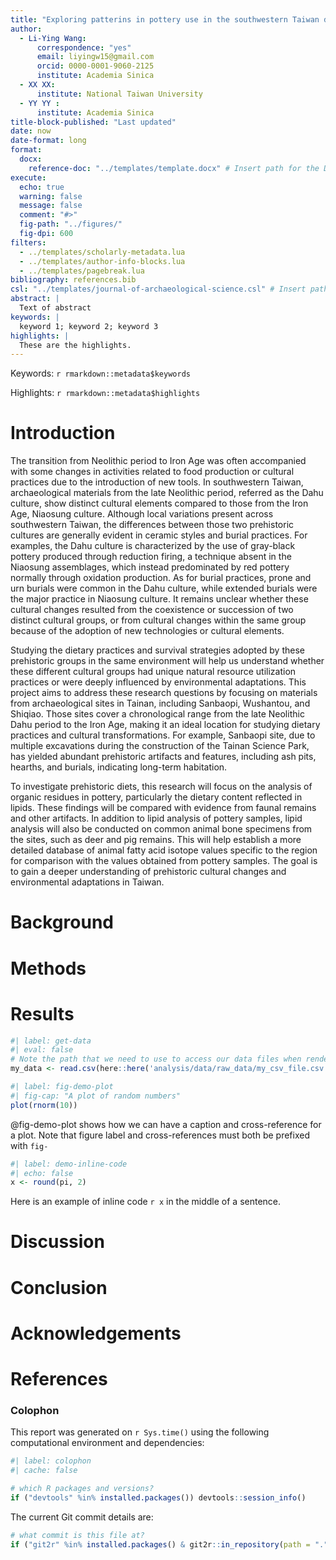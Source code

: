 ```yaml
---
title: "Exploring patterins in pottery use in the southwestern Taiwan during the Neolithic and Iron Age transition "
author:
  - Li-Ying Wang:
      correspondence: "yes"
      email: liyingw15@gmail.com
      orcid: 0000-0001-9060-2125
      institute: Academia Sinica
  - XX XX:
      institute: National Taiwan University
  - YY YY :
      institute: Academia Sinica
title-block-published: "Last updated"  
date: now
date-format: long
format: 
  docx:
    reference-doc: "../templates/template.docx" # Insert path for the DOCX file
execute:
  echo: true
  warning: false
  message: false
  comment: "#>"
  fig-path: "../figures/"
  fig-dpi: 600
filters:
  - ../templates/scholarly-metadata.lua
  - ../templates/author-info-blocks.lua
  - ../templates/pagebreak.lua
bibliography: references.bib
csl: "../templates/journal-of-archaeological-science.csl" # Insert path for the bib-style
abstract: |
  Text of abstract
keywords: |
  keyword 1; keyword 2; keyword 3
highlights: |
  These are the highlights. 
---
```


<!-- This is the format for text comments that will be ignored during renderings. Do not put R code in these comments because it will not be ignored. -->

<!-- With the following code you can access and display values from the yml header above. -->

Keywords: `r rmarkdown::metadata$keywords`

Highlights: `r rmarkdown::metadata$highlights`

<!-- The actual document text starts here: -->

# Introduction

The transition from Neolithic period to Iron Age was often accompanied with some changes in activities related to food production or cultural practices due to the introduction of new tools. In southwestern Taiwan, archaeological materials from the late Neolithic period, referred as the Dahu culture, show distinct cultural elements compared to those from the Iron Age, Niaosung culture. Although local variations present across southwestern Taiwan, the differences between those two prehistoric cultures are generally evident in ceramic styles and burial practices. For examples, the Dahu culture is characterized by the use of gray-black pottery produced through reduction firing, a technique absent in the Niaosung assemblages, which instead predominated by red pottery normally through oxidation production. As for burial practices, prone and urn burials were common in the Dahu culture, while extended burials were the major practice in Niaosung culture. It remains unclear whether these cultural changes resulted from the coexistence or succession of two distinct cultural groups, or from cultural changes within the same group because of the adoption of new technologies or cultural elements.

Studying the dietary practices and survival strategies adopted by these prehistoric groups in the same environment will help us understand whether these different cultural groups had unique natural resource utilization practices or were deeply influenced by environmental adaptations. This project aims to address these research questions by focusing on materials from archaeological sites in Tainan, including Sanbaopi, Wushantou, and Shiqiao. Those sites cover a chronological range from the late Neolithic Dahu period to the Iron Age, making it an ideal location for studying dietary practices and cultural transformations. For example, Sanbaopi site, due to multiple excavations during the construction of the Tainan Science Park, has yielded abundant prehistoric artifacts and features, including ash pits, hearths, and burials, indicating long-term habitation.

To investigate prehistoric diets, this research will focus on the analysis of organic residues in pottery, particularly the dietary content reflected in lipids. These findings will be compared with evidence from faunal remains and other artifacts. In addition to lipid analysis of pottery samples, lipid analysis will also be conducted on common animal bone specimens from the sites, such as deer and pig remains. This will help establish a more detailed database of animal fatty acid isotope values specific to the region for comparison with the values obtained from pottery samples. The goal is to gain a deeper understanding of prehistoric cultural changes and environmental adaptations in Taiwan.


# Background

# Methods

# Results

<!-- Here's some example analysis code: -->

```r
#| label: get-data
#| eval: false
# Note the path that we need to use to access our data files when rendering this document
my_data <- read.csv(here::here('analysis/data/raw_data/my_csv_file.csv'))
```

```r
#| label: fig-demo-plot
#| fig-cap: "A plot of random numbers"
plot(rnorm(10))
```

@fig-demo-plot shows how we can have a caption and cross-reference for a plot. Note that figure label and cross-references must both be prefixed with `fig-`

```r
#| label: demo-inline-code
#| echo: false
x <- round(pi, 2)
```

Here is an example of inline code `r x` in the middle of a sentence.

# Discussion

# Conclusion

# Acknowledgements

<!-- The following line inserts a page break  -->

\newpage

# References

<!-- The following line ensures the references appear here for the MS Word or HTML output files, rather than right at the end of the document (this will not work for PDF files):  -->

::: {#refs}
:::

\newpage

### Colophon

This report was generated on `r Sys.time()` using the following computational environment and dependencies:

```r
#| label: colophon
#| cache: false

# which R packages and versions?
if ("devtools" %in% installed.packages()) devtools::session_info()
```

The current Git commit details are:

```r
# what commit is this file at? 
if ("git2r" %in% installed.packages() & git2r::in_repository(path = ".")) git2r::repository(here::here())  
```
